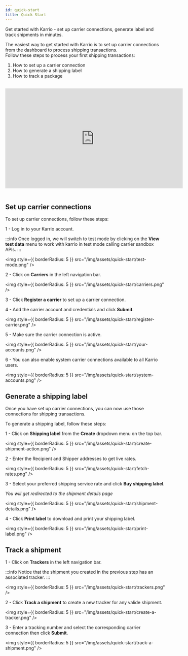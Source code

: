 ```yaml
---
id: quick-start
title: Quick Start
---
```



<div id="tailwind">

<p className="my-3 text-slate-400 font-semibold">
  Get started with Karrio - set up carrier connections, generate label and track
  shipments in minutes.
</p>

<p>
  The easiest way to get started with Karrio is to set up carrier connections
  from the dashboard to process shipping transactions.
  <br />
  Follow these steps to process your first shipping transactions:
</p>

<div className="text-slate-300">
  <ol className="list-disc list-inside" type="1">
    <li>How to set up a carrier connection</li>
    <li>How to generate a shipping label</li>
    <li>How to track a package</li>
  </ol>
</div>

<br />

<VideoWrapper>
  <iframe
    width="560"
    height="315"
    src="https://www.youtube.com/embed/dFHZosJPaLI"
    title="YouTube video player"
    frameborder="0"
    allow="accelerometer; autoplay; clipboard-write; encrypted-media; gyroscope; picture-in-picture; web-share"
    allowfullscreen
  ></iframe>
</VideoWrapper>

<br />
<br />

</div>

## Set up carrier connections

To set up carrier connections, follow these steps:

1 - Log in to your Karrio account.

:::info
Once logged in, we will switch to test mode by clicking on the **View test data** menu to work with
karrio in test mode calling carrier sandbox APIs.
:::

<img style={{ borderRadius: 5 }} src="/img/assets/quick-start/test-mode.png" />

2 - Click on **Carriers** in the left navigation bar.

<img style={{ borderRadius: 5 }} src="/img/assets/quick-start/carriers.png" />

3 - Click **Register a carrier** to set up a carrier connection.

4 - Add the carrier account and credentials and click **Submit**.

<img
  style={{ borderRadius: 5 }}
  src="/img/assets/quick-start/register-carrier.png"
/>

5 - Make sure the carrier connection is active.

<img
  style={{ borderRadius: 5 }}
  src="/img/assets/quick-start/your-accounts.png"
/>

6 - You can also enable system carrier connections available to all Karrio users.

<img
  style={{ borderRadius: 5 }}
  src="/img/assets/quick-start/system-accounts.png"
/>

## Generate a shipping label

Once you have set up carrier connections, you can now use those connections for shipping transactions.

To generate a shipping label, follow these steps:

1 - Click on **Shipping label** from the **Create** dropdown menu on the top bar.

<img
  style={{ borderRadius: 5 }}
  src="/img/assets/quick-start/create-shipment-action.png"
/>

2 - Enter the Recipient and Shipper addresses to get live rates.

<img
  style={{ borderRadius: 5 }}
  src="/img/assets/quick-start/fetch-rates.png"
/>

3 - Select your preferred shipping service rate and click **Buy shipping label**.

_You will get redirected to the shipment details page_

<img
  style={{ borderRadius: 5 }}
  src="/img/assets/quick-start/shipment-details.png"
/>

4 - Click **Print label** to download and print your shipping label.

<img
  style={{ borderRadius: 5 }}
  src="/img/assets/quick-start/print-label.png"
/>

## Track a shipment

1 - Click on **Trackers** in the left navigation bar.

:::info
Notice that the shipment you created in the previous step has an associated tracker.
:::

<img style={{ borderRadius: 5 }} src="/img/assets/quick-start/trackers.png" />

2 - Click **Track a shipment** to create a new tracker for any valide shipment.

<img
  style={{ borderRadius: 5 }}
  src="/img/assets/quick-start/create-a-tracker.png"
/>

3 - Enter a tracking number and select the corresponding carrier connection then click **Submit**.

<img
  style={{ borderRadius: 5 }}
  src="/img/assets/quick-start/track-a-shipment.png"
/>
